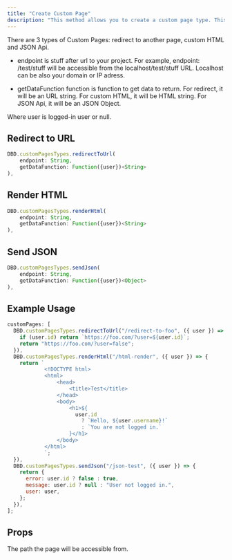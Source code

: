 ```yaml
---
title: "Create Custom Page"
description: "This method allows you to create a custom page type. This is useful if you want to create a page that is not passed within the theme."
---
```


There are 3 types of Custom Pages: redirect to another page, custom HTML and JSON Api.

- endpoint is stuff after url to your project. For example, endpoint: /test/stuff will be accessible from the localhost/test/stuff URL. Localhost can be also your domain or IP adress.

- getDataFunction function is function to get data to return. For redirect, it will be an URL string. For custom HTML, it will be HTML string. For JSON Api, it will be an JSON Object.

Where user is logged-in user or null.

## Redirect to URL

```js
DBD.customPagesTypes.redirectToUrl(
    endpoint: String,
    getDataFunction: Function({user})<String>
),
```

## Render HTML

```js
DBD.customPagesTypes.renderHtml(
    endpoint: String,
    getDataFunction: Function({user})<String>
),
```

## Send JSON

```js
DBD.customPagesTypes.sendJson(
    endpoint: String,
    getDataFunction: Function({user})<Object>
),
```

## Example Usage

```js
customPages: [
  DBD.customPagesTypes.redirectToUrl("/redirect-to-foo", ({ user }) => {
    if (user.id) return `https://foo.com/?user=${user.id}`;
    return "https://foo.com/?user=false";
  }),
  DBD.customPagesTypes.renderHtml("/html-render", ({ user }) => {
    return `
            <!DOCTYPE html>
            <html>
                <head>
                    <title>Test</title>
                </head>
                <body>
                    <h1>${
                      user.id
                        ? `Hello, ${user.username}!`
                        : `You are not logged in.`
                    }</h1>
                </body>
            </html>
            `;
  }),
  DBD.customPagesTypes.sendJson("/json-test", ({ user }) => {
    return {
      error: user.id ? false : true,
      message: user.id ? null : "User not logged in.",
      user: user,
    };
  }),
];
```

## Props

<ParamField path="endpoint" type="String" required>
  The path the page will be accessible from.
</ParamField>
